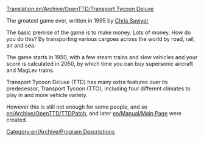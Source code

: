 [[Translation:en/Archive/OpenTTD/Transport Tycoon Deluxe]]
[[Category:en/Archive/Program Descriptions]]

The greatest game ever, written in 1995 by [http://www.chrissawyer.com Chris Sawyer]

The basic premise of the game is to make money. Lots of money.
How do you do this? By transporting various cargoes across the world by road, rail, air and sea.

The game starts in 1950, with a few steam trains and slow vehicles and your score is calculated in 2050, by which time you can buy supersonic aircraft and MagLev trains.

Transport Tycoon Deluxe (TTD) has many extra features over its predecessor, Transport Tycoon (TTO), including four different climates to play in and more vehicle variety.

However this is still not enough for some people, and so [[en/Archive/OpenTTD/TTDPatch]], and later [[en/Manual/Main Page]] were created.